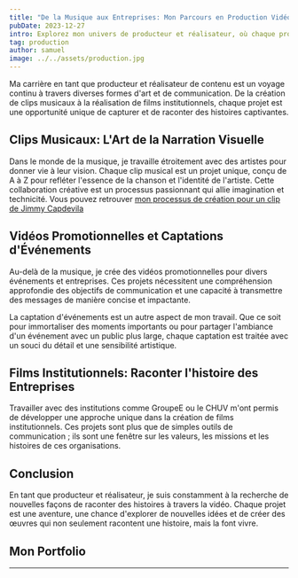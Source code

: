 ```yaml
---
title: "De la Musique aux Entreprises: Mon Parcours en Production Vidéo"
pubDate: 2023-12-27
intro: Explorez mon univers de producteur et réalisateur, où chaque projet, de clips musicaux à des films institutionnels, est une nouvelle aventure créative.
tag: production
author: samuel
image: ../../assets/production.jpg
---
```



Ma carrière en tant que producteur et réalisateur de contenu est un voyage continu à travers diverses formes d'art et de communication. De la création de clips musicaux à la réalisation de films institutionnels, chaque projet est une opportunité unique de capturer et de raconter des histoires captivantes.

## Clips Musicaux: L'Art de la Narration Visuelle

Dans le monde de la musique, je travaille étroitement avec des artistes pour donner vie à leur vision. Chaque clip musical est un projet unique, conçu de A à Z pour refléter l'essence de la chanson et l'identité de l'artiste. Cette collaboration créative est un processus passionnant qui allie imagination et technicité. Vous pouvez retrouver [mon processus de création pour un clip de Jimmy Capdevila](https://portfolio.kuasar.xyz/project/jimmy-cpdv/)
<YouTube id="https://www.youtube.com/embed/4gksmpOe05o?si=uTp5R7G2D1tOwoOT"></YouTube>


## Vidéos Promotionnelles et Captations d'Événements

Au-delà de la musique, je crée des vidéos promotionnelles pour divers événements et entreprises. Ces projets nécessitent une compréhension approfondie des objectifs de communication et une capacité à transmettre des messages de manière concise et impactante.
<YouTube id="https://www.youtube.com/embed/NozLPYV_mxM?si=okl993zYn7ZzZKPR"></YouTube>

La captation d'événements est un autre aspect de mon travail. Que ce soit pour immortaliser des moments importants ou pour partager l'ambiance d'un événement avec un public plus large, chaque captation est traitée avec un souci du détail et une sensibilité artistique.

## Films Institutionnels: Raconter l'histoire des Entreprises

Travailler avec des institutions comme GroupeE ou le CHUV m'ont permis de développer une approche unique dans la création de films institutionnels. Ces projets sont plus que de simples outils de communication ; ils sont une fenêtre sur les valeurs, les missions et les histoires de ces organisations.

## Conclusion

En tant que producteur et réalisateur, je suis constamment à la recherche de nouvelles façons de raconter des histoires à travers la vidéo. Chaque projet est une aventure, une chance d'explorer de nouvelles idées et de créer des œuvres qui non seulement racontent une histoire, mais la font vivre.

## Mon Portfolio

<YouTube id="https://www.youtube.com/embed/videoseries?si=8NCufd9ocNQW6MAs&amp;list=PLiu6SwsEG29TtgEas0LjgrxgPnWto_4aY"></YouTube>


---
